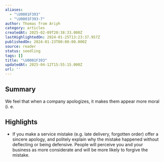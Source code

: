 ```yaml
---
aliases:
  - "\U0001F393"
  - "\U0001F393-7"
author: Thomas from Ariyh
category: articles
createdAt: 2025-02-09T20:38:33.000Z
lastHighlightedOn: 2024-01-25T13:23:37.957Z
publishedOn: 2024-01-23T00:00:00.000Z
source: reader
status: seedling
tags: []
title: "\U0001F393"
updatedAt: 2025-04-12T15:55:15.000Z
url: ''
---
```

## Summary

We feel that when a company apologizes, it makes them appear more moral (i. e.

## Highlights

- If you make a service mistake (e.g. late delivery, forgotten order) offer a sincere apology, and politely explain why the mistake happened without deflecting or being defensive.
  People will perceive you and your business as more considerate and will be more likely to forgive the mistake.
